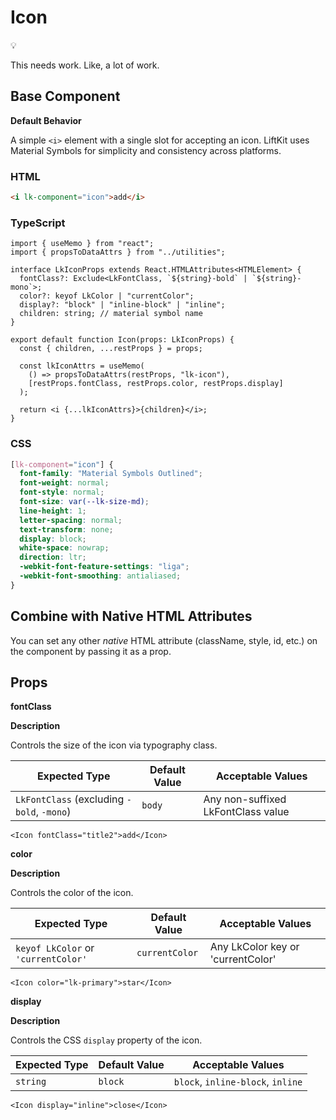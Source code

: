# Icon

<aside>
💡

This needs work. Like, a lot of work.

</aside>

## Base Component

**Default Behavior**

A simple `<i>` element with a single slot for accepting an icon. LiftKit uses Material Symbols for simplicity and consistency across platforms.

### HTML

```html
<i lk-component="icon">add</i>
```

### TypeScript

```tsx
import { useMemo } from "react";
import { propsToDataAttrs } from "../utilities";

interface LkIconProps extends React.HTMLAttributes<HTMLElement> {
  fontClass?: Exclude<LkFontClass, `${string}-bold` | `${string}-mono`>;
  color?: keyof LkColor | "currentColor";
  display?: "block" | "inline-block" | "inline";
  children: string; // material symbol name
}

export default function Icon(props: LkIconProps) {
  const { children, ...restProps } = props;

  const lkIconAttrs = useMemo(
    () => propsToDataAttrs(restProps, "lk-icon"),
    [restProps.fontClass, restProps.color, restProps.display]
  );

  return <i {...lkIconAttrs}>{children}</i>;
}
```

### CSS

```css
[lk-component="icon"] {
  font-family: "Material Symbols Outlined";
  font-weight: normal;
  font-style: normal;
  font-size: var(--lk-size-md);
  line-height: 1;
  letter-spacing: normal;
  text-transform: none;
  display: block;
  white-space: nowrap;
  direction: ltr;
  -webkit-font-feature-settings: "liga";
  -webkit-font-smoothing: antialiased;
}
```

## Combine with Native HTML Attributes

You can set any other _native_ HTML attribute (className, style, id, etc.) on the component by passing it as a prop.

## Props

**fontClass**

**Description**

Controls the size of the icon via typography class.

| **Expected Type**                          | **Default Value** | **Acceptable Values**              |
| ------------------------------------------ | ----------------- | ---------------------------------- |
| `LkFontClass` (excluding `-bold`, `-mono`) | `body`            | Any non-suffixed LkFontClass value |

```tsx
<Icon fontClass="title2">add</Icon>
```

**color**

**Description**

Controls the color of the icon.

| **Expected Type**                   | **Default Value** | **Acceptable Values**             |
| ----------------------------------- | ----------------- | --------------------------------- |
| `keyof LkColor` or `'currentColor'` | `currentColor`    | Any LkColor key or 'currentColor' |

```tsx
<Icon color="lk-primary">star</Icon>
```

**display**

**Description**

Controls the CSS `display` property of the icon.

| **Expected Type** | **Default Value** | **Acceptable Values**             |
| ----------------- | ----------------- | --------------------------------- |
| `string`          | `block`           | `block`, `inline-block`, `inline` |

```tsx
<Icon display="inline">close</Icon>
```
